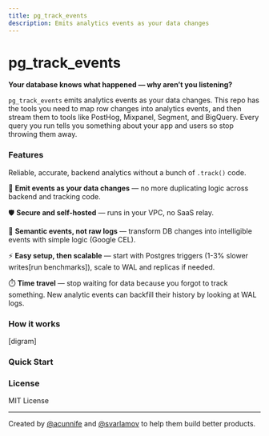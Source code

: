 ```yaml
---
title: pg_track_events
description: Emits analytics events as your data changes
---
```


# pg_track_events

**Your database knows what happened — why aren’t you listening?**

`pg_track_events` emits analytics events as your data changes. This repo has the tools you need to map row changes into analytics events, and then stream them to tools like PostHog, Mixpanel, Segment, and BigQuery. Every query you run tells you something about your app and users so stop throwing them away.

### Features

Reliable, accurate, backend analytics without a bunch of `.track()` code.

🔄 **Emit events as your data changes** — no more duplicating logic across backend and tracking code.

🛡️ **Secure and self-hosted** — runs in your VPC, no SaaS relay.

🧠 **Semantic events, not raw logs** — transform DB changes into intelligible events with simple logic (Google CEL).

⚡️ **Easy setup, then scalable** — start with Postgres triggers (1-3% slower writes[run benchmarks]), scale to WAL and replicas if needed.

⏱️ **Time travel** — stop waiting for data because you forgot to track something. New analytic events can backfill their history by looking at WAL logs.

### How it works

[digram]

### Quick Start

### License

MIT License

---

Created by [@acunnife](https://github.com/acunniffe) and [@svarlamov](https://github.com/svarlamov) to help them build better products.
